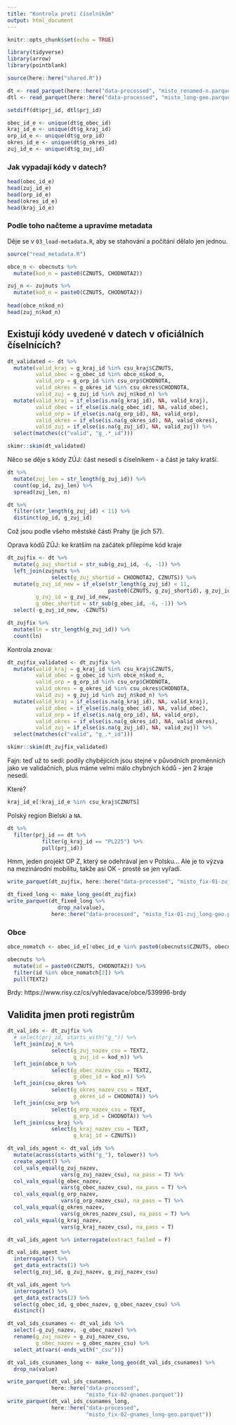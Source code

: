 ```yaml
---
title: "Kontrola proti číselníkům"
output: html_document
---
```


```r
knitr::opts_chunk$set(echo = TRUE)

library(tidyverse)
library(arrow)
library(pointblank)

source(here::here("shared.R"))
```

```r
dt <- read_parquet(here::here("data-processed", "misto_renamed-n.parquet"))
dtl <- read_parquet(here::here("data-processed", "misto_long-geo.parquet"))
```

```r
setdiff(dt$prj_id, dtl$prj_id)
```


```r
obec_id_e <- unique(dt$g_obec_id)
kraj_id_e <- unique(dt$g_kraj_id)
orp_id_e <- unique(dt$g_orp_id)
okres_id_e <- unique(dt$g_okres_id)
zuj_id_e <- unique(dt$g_zuj_id)
```


### Jak vypadají kódy v datech?

```r
head(obec_id_e)
head(zuj_id_e)
head(orp_id_e)
head(okres_id_e)
head(kraj_id_e)
```

### Podle toho načteme a upravíme metadata

Děje se v `03_load-metadata.R`, aby se stahování a počítání dělalo jen jednou.

```r
source("read_metadata.R")
```

```r
obce_n <- obecnuts %>% 
  mutate(kod_n = paste0(CZNUTS, CHODNOTA2))

zuj_n <- zujnuts %>% 
  mutate(kod_n = paste0(CZNUTS, CHODNOTA2))
  
head(obce_n$kod_n)
head(zuj_n$kod_n)
```

## Existují kódy uvedené v datech v oficiálních číselnících?

```r
dt_validated <- dt %>% 
  mutate(valid_kraj = g_kraj_id %in% csu_kraj$CZNUTS,
         valid_obec = g_obec_id %in% obce_n$kod_n,
         valid_orp = g_orp_id %in% csu_orp$CHODNOTA,
         valid_okres = g_okres_id %in% csu_okres$CHODNOTA,
         valid_zuj = g_zuj_id %in% zuj_n$kod_n) %>% 
  mutate(valid_kraj = if_else(is.na(g_kraj_id), NA, valid_kraj),
         valid_obec = if_else(is.na(g_obec_id), NA, valid_obec),
         valid_orp = if_else(is.na(g_orp_id), NA, valid_orp),
         valid_okres = if_else(is.na(g_okres_id), NA, valid_okres),
         valid_zuj = if_else(is.na(g_zuj_id), NA, valid_zuj)) %>% 
  select(matches(c("valid", "g_.*_id")))

skimr::skim(dt_validated)
```

Něco se děje s kódy ZÚJ: část nesedí s číselníkem - a část je taky kratší.

```r
dt %>% 
  mutate(zuj_len = str_length(g_zuj_id)) %>% 
  count(op_id, zuj_len) %>% 
  spread(zuj_len, n)
```

```r
dt %>% 
  filter(str_length(g_zuj_id) < 11) %>% 
  distinct(op_id, g_zuj_id) 
```
Což jsou podle všeho městské části Prahy (je jich 57).

Oprava kódů ZÚJ: ke kratším na začátek přilepíme kód kraje

```r
dt_zujfix <- dt %>% 
  mutate(g_zuj_shortid = str_sub(g_zuj_id, -6, -1)) %>% 
  left_join(zujnuts %>% 
              select(g_zuj_shortid = CHODNOTA2, CZNUTS)) %>% 
  mutate(g_zuj_id_new = if_else(str_length(g_zuj_id) < 11,
                                paste0(CZNUTS, g_zuj_shortid), g_zuj_id),
         g_zuj_id = g_zuj_id_new,
         g_obec_shortid = str_sub(g_obec_id, -6, -1)) %>% 
  select(-g_zuj_id_new, -CZNUTS)

dt_zujfix %>% 
  mutate(ln = str_length(g_zuj_id)) %>% 
  count(ln)
```

Kontrola znova:

```r
dt_zujfix_validated <- dt_zujfix %>% 
  mutate(valid_kraj = g_kraj_id %in% csu_kraj$CZNUTS,
         valid_obec = g_obec_id %in% obce_n$kod_n,
         valid_orp = g_orp_id %in% csu_orp$CHODNOTA,
         valid_okres = g_okres_id %in% csu_okres$CHODNOTA,
         valid_zuj = g_zuj_id %in% zuj_n$kod_n) %>% 
  mutate(valid_kraj = if_else(is.na(g_kraj_id), NA, valid_kraj),
         valid_obec = if_else(is.na(g_obec_id), NA, valid_obec),
         valid_orp = if_else(is.na(g_orp_id), NA, valid_orp),
         valid_okres = if_else(is.na(g_okres_id), NA, valid_okres),
         valid_zuj = if_else(is.na(g_zuj_id), NA, valid_zuj)) %>% 
  select(matches(c("valid", "g_.*_id")))

skimr::skim(dt_zujfix_validated)
```

Fajn: teď už to sedí: podíly chybějících jsou stejné v původních proměnních jako ve validačních, plus máme velmi málo chybných kódů - jen 2 kraje nesedí.

Které?

```r
kraj_id_e[!kraj_id_e %in% csu_kraj$CZNUTS]
```

Polský region Bielski a `NA`.

```r
dt %>% 
  filter(prj_id == dt %>% 
           filter(g_kraj_id == "PL225") %>% 
           pull(prj_id))
```

Hmm, jeden projekt OP Z, který se odehrával jen v Polsku... Ale je to výzva na mezinárodní mobilitu, takže asi OK - prostě se jen vyřadí.

```r
write_parquet(dt_zujfix, here::here("data-processed", "misto_fix-01-zuj.parquet"))
```

```r
dt_fixed_long <- make_long_geo(dt_zujfix)
write_parquet(dt_fixed_long %>% 
                drop_na(value), 
              here::here("data-processed", "misto_fix-01-zuj_long-geo.parquet"))
```

### Obce

```r
obce_nomatch <- obec_id_e[!obec_id_e %in% paste0(obecnuts$CZNUTS, obecnuts$CHODNOTA2)]
```

```r
obecnuts %>% 
  mutate(id = paste0(CZNUTS, CHODNOTA2)) %>% 
  filter(id %in% obce_nomatch[2]) %>% 
  pull(TEXT2)
```
 
 Brdy: https://www.risy.cz/cs/vyhledavace/obce/539996-brdy

## Validita jmen proti registrům

```r
dt_val_ids <- dt_zujfix %>% 
  # select(prj_id, starts_with("g_")) %>% 
  left_join(zuj_n %>% 
              select(g_zuj_nazev_csu = TEXT2, 
                     g_zuj_id = kod_n)) %>% 
  left_join(obce_n %>% 
              select(g_obec_nazev_csu = TEXT2, 
                     g_obec_id = kod_n)) %>% 
  left_join(csu_okres %>% 
              select(g_okres_nazev_csu = TEXT, 
                     g_okres_id = CHODNOTA)) %>% 
  left_join(csu_orp %>% 
              select(g_orp_nazev_csu = TEXT, 
                     g_orp_id = CHODNOTA)) %>% 
  left_join(csu_kraj %>% 
              select(g_kraj_nazev_csu = TEXT, 
                     g_kraj_id = CZNUTS))
```

```r
dt_val_ids_agent <- dt_val_ids %>% 
  mutate(across(starts_with("g_"), tolower)) %>% 
  create_agent() %>% 
  col_vals_equal(g_zuj_nazev, 
                 vars(g_zuj_nazev_csu), na_pass = T) %>% 
  col_vals_equal(g_obec_nazev, 
                 vars(g_obec_nazev_csu), na_pass = T) %>% 
  col_vals_equal(g_orp_nazev, 
                 vars(g_orp_nazev_csu), na_pass = T) %>% 
  col_vals_equal(g_okres_nazev, 
                 vars(g_okres_nazev_csu), na_pass = T) %>% 
  col_vals_equal(g_kraj_nazev, 
                 vars(g_kraj_nazev_csu), na_pass = T)
```

```r
dt_val_ids_agent %>% interrogate(extract_failed = F)
```

```r
dt_val_ids_agent %>% 
  interrogate() %>% 
  get_data_extracts(1) %>% 
  select(g_zuj_id, g_zuj_nazev, g_zuj_nazev_csu)
```
```r
dt_val_ids_agent %>% 
  interrogate() %>% 
  get_data_extracts(2) %>% 
  select(g_obec_id, g_obec_nazev, g_obec_nazev_csu) %>% 
  distinct()
```
```r
dt_val_ids_csunames <- dt_val_ids %>% 
  select(-g_zuj_nazev, -g_obec_nazev) %>% 
  rename(g_zuj_nazev = g_zuj_nazev_csu,
         g_obec_nazev = g_obec_nazev_csu) %>% 
  select_at(vars(-ends_with("_csu")))

dt_val_ids_csunames_long <- make_long_geo(dt_val_ids_csunames) %>% 
  drop_na(value)
```

```r
write_parquet(dt_val_ids_csunames, 
              here::here("data-processed", 
                         "misto_fix-02-gnames.parquet"))
write_parquet(dt_val_ids_csunames_long, 
              here::here("data-processed",
                         "misto_fix-02-gnames_long-geo.parquet"))
```

